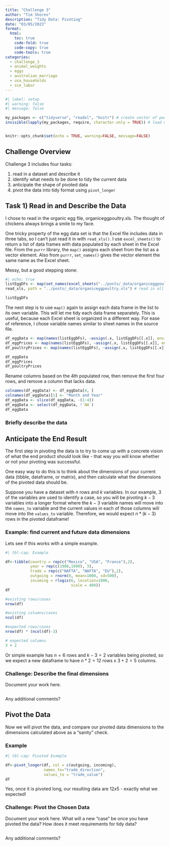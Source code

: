 ```yaml
---
title: "Challenge 3"
author: "Tim Shores"
description: "Tidy Data: Pivoting"
date: "03/05/2023"
format:
  html:
    toc: true
    code-fold: true
    code-copy: true
    code-tools: true
categories:
  - challenge_3
  - animal_weights
  - eggs
  - australian_marriage
  - usa_households
  - sce_labor
---
```


```r
#| label: setup
#| warning: false
#| message: false

my_packages <- c("tidyverse", "readxl", "knitr") # create vector of packages
invisible(lapply(my_packages, require, character.only = TRUE)) # load multiple packages


knitr::opts_chunk$set(echo = TRUE, warning=FALSE, message=FALSE)
```

## Challenge Overview

Challenge 3 includes four tasks:

1. read in a dataset and describe it
2. identify what needs to be done to tidy the current data
3. anticipate the shape of pivoted data
4. pivot the data into tidy format using `pivot_longer`


## Task 1) Read in and Describe the Data


I chose to read in the organic egg file, organiceggpoultry.xls. The thought of chickens always brings a smile to my face.

One tricky property of the egg data set is that the Excel file includes data in three tabs, so I can't just read it in with `read_xls()`. I use `excel_sheets()` to return a list of data frames with data populated by each sheet in the Excel file. From the `purrr` library, the `map()` assigns each sheet from the list as a vector element. Also from `purrr`, `set_names()` gives the vector element the same name as the Excel sheet.

Messy, but a good stepping stone:

```r
#| echo: true
listEggDFs <- map(set_names(excel_sheets("../posts/_data/organiceggpoultry.xls")),
read_xls, path = "../posts/_data/organiceggpoultry.xls") # read in all sheets as dataframes in a list

listEggDFs
```

The next step is to use `map()` again to assign each data frame in the list to its own variable. This will let me tidy each data frame separately. This is useful, because each Excel sheet is organized in a different way. For ease of reference, I chose variable names similar to sheet names in the source file. 

```r
df_eggData <- map(names(listEggDFs), ~assign(.x, listEggDFs[[.x]], envir = .GlobalEnv))[[1]] # assign the first df in the list to a separate df
df_eggPrices <- map(names(listEggDFs), ~assign(.x, listEggDFs[[.x]], envir = .GlobalEnv))[[2]] # assign the second df in the list to a separate df
df_poultryPrices <- map(names(listEggDFs), ~assign(.x, listEggDFs[[.x]], envir = .GlobalEnv))[[3]] # assign the third df in the list to a separate df

df_eggData
df_eggPrices
df_poultryPrices
```

Rename columns based on the 4th populated row, then remove the first four rows, and remove a column that lacks data.

```r
colnames(df_eggData) <- df_eggData[4, ]
colnames(df_eggData)[1] <- "Month and Year"
df_eggData <- slice(df_eggData, -(1:4))
df_eggData <- select(df_eggData, !`NA`)
df_eggData
```


### Briefly describe the data


## Anticipate the End Result

The first step in pivoting the data is to try to come up with a concrete vision of what the end product *should* look like - that way you will know whether or not your pivoting was successful.

One easy way to do this is to think about the dimensions of your current data (tibble, dataframe, or matrix), and then calculate what the dimensions of the pivoted data should be.

Suppose you have a dataset with $n$ rows and $k$ variables. In our example, 3 of the variables are used to identify a case, so you will be pivoting $k-3$ variables into a longer format where the $k-3$ variable names will move into the `names_to` variable and the current values in each of those columns will move into the `values_to` variable. Therefore, we would expect $n * (k-3)$ rows in the pivoted dataframe!

### Example: find current and future data dimensions

Lets see if this works with a simple example.

```r
#| tbl-cap: Example

df<-tibble(country = rep(c("Mexico", "USA", "France"),2),
           year = rep(c(1980,1990), 3), 
           trade = rep(c("NAFTA", "NAFTA", "EU"),2),
           outgoing = rnorm(6, mean=1000, sd=500),
           incoming = rlogis(6, location=1000, 
                             scale = 400))
df

#existing rows/cases
nrow(df)

#existing columns/cases
ncol(df)

#expected rows/cases
nrow(df) * (ncol(df)-3)

# expected columns 
3 + 2
```

Or simple example has $n = 6$ rows and $k - 3 = 2$ variables being pivoted, so we expect a new dataframe to have $n * 2 = 12$ rows x $3 + 2 = 5$ columns.

### Challenge: Describe the final dimensions

Document your work here.

```r


```

Any additional comments?

## Pivot the Data

Now we will pivot the data, and compare our pivoted data dimensions to the dimensions calculated above as a "sanity" check.

### Example

```r
#| tbl-cap: Pivoted Example

df<-pivot_longer(df, col = c(outgoing, incoming),
                 names_to="trade_direction",
                 values_to = "trade_value")
df
```

Yes, once it is pivoted long, our resulting data are $12x5$ - exactly what we expected!

### Challenge: Pivot the Chosen Data

Document your work here. What will a new "case" be once you have pivoted the data? How does it meet requirements for tidy data?

```r


```

Any additional comments?
